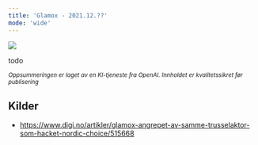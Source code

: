 ```yaml
---
title: 'Glamox - 2021.12.??'
mode: 'wide'
---
```


<Frame>
<img src="/images/glamox.png" />
</Frame>

todo

<sup><i>Oppsummeringen er laget av en KI-tjeneste fra OpenAI. Innholdet er kvalitetssikret før publisering</i></sup>

## Kilder
- https://www.digi.no/artikler/glamox-angrepet-av-samme-trusselaktor-som-hacket-nordic-choice/515668
